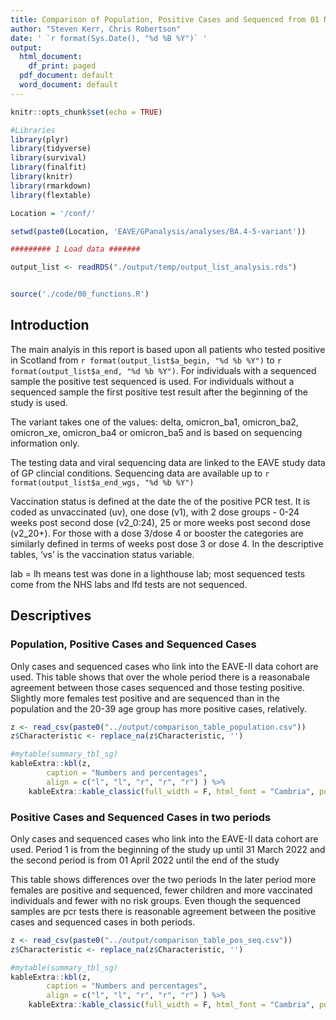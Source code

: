 ```yaml
---
title: Comparison of Population, Positive Cases and Sequenced from 01 November 2021 
author: "Steven Kerr, Chris Robertson"
date: ' `r format(Sys.Date(), "%d %B %Y")` '
output:
  html_document:
    df_print: paged
  pdf_document: default
  word_document: default
---
```


```r
knitr::opts_chunk$set(echo = TRUE)

#Libraries
library(plyr)
library(tidyverse)
library(survival)
library(finalfit)
library(knitr)
library(rmarkdown)
library(flextable)

Location = '/conf/'

setwd(paste0(Location, 'EAVE/GPanalysis/analyses/BA.4-5-variant'))

######### 1 Load data #######

output_list <- readRDS("./output/temp/output_list_analysis.rds") 


source('./code/00_functions.R')

```

## Introduction

The main analyis in this report is based upon all patients who tested positive in Scotland from `r format(output_list$a_begin, "%d %b %Y")` to `r format(output_list$a_end, "%d %b %Y")`.  For individuals with a sequenced sample the positive test sequenced is used.  For individuals without a sequenced sample the first positive test result after the beginning of the study is used.  

The variant takes one of the values: delta, omicron_ba1, omicron_ba2, omicron_xe, omicron_ba4 or omicron_ba5 and is based on sequencing information only.

The testing data and viral sequencing data are linked to the EAVE study data of GP clincial conditions.  Sequencing data are available up to `r format(output_list$a_end_wgs, "%d %b %Y")`

Vaccination status is defined at the date the of the positive PCR test.  It is coded as unvaccinated (uv), one dose (v1), with 2 dose groups - 0-24 weeks post second dose (v2_0:24), 25 or more weeks post second dose (v2_20+).  For those with a dose 3/dose 4 or booster the categories are similarly defined in terms of weeks post dose 3 or dose 4.  In the descriptive tables, 'vs' is the vaccination status variable.

lab = lh means test was done in a lighthouse lab; most sequenced tests come from the NHS labs and lfd tests are not sequenced. 

## Descriptives

### Population, Positive Cases and Sequenced Cases

Only cases and sequenced cases who link into the EAVE-II data cohort are used.  This table shows that over the whole period there is a reasonabale agreement between those cases sequenced and those testing positive.  Slightly more females test positive and are sequenced than in the population and the 20-39 age group has more positive cases, relatively.

```r

z <- read_csv(paste0("../output/comparison_table_population.csv"))
z$Characteristic <- replace_na(z$Characteristic, '') 

#mytable(summary_tbl_sg)
kableExtra::kbl(z, 
        caption = "Numbers and percentages", 
        align = c("l", "l", "r", "r", "r") ) %>%
    kableExtra::kable_classic(full_width = F, html_font = "Cambria", position = "left")

```

### Positive Cases and Sequenced Cases in two periods

Only cases and sequenced cases who link into the EAVE-II data cohort are used.  Period 1 is from the beginning of the study up until 31 March 2022 and the second period is from 01 April 2022 until the end of the study

This table shows differences over the two periods  In the later period more females are positive and sequenced, fewer children and more vaccinated individuals and fewer with no risk groups.  Even though the sequenced samples are pcr tests there is reasonable agreement between the positive cases and sequenced cases in both periods.

```r

z <- read_csv(paste0("../output/comparison_table_pos_seq.csv"))
z$Characteristic <- replace_na(z$Characteristic, '') 

#mytable(summary_tbl_sg)
kableExtra::kbl(z, 
        caption = "Numbers and percentages", 
        align = c("l", "l", "r", "r", "r") ) %>%
    kableExtra::kable_classic(full_width = F, html_font = "Cambria", position = "left")

```




